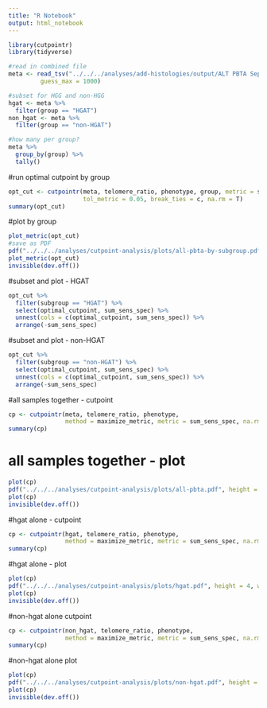 ```yaml
---
title: "R Notebook"
output: html_notebook
---
```


```r
library(cutpointr)
library(tidyverse)

#read in combined file
meta <- read_tsv("../../../analyses/add-histologies/output/ALT PBTA Sept 2021 (not including plate 3)-updated-hist-alt.tsv",
         guess_max = 1000)

#subset for HGG and non-HGG
hgat <- meta %>%
  filter(group == "HGAT")
non_hgat <- meta %>%
  filter(group == "non-HGAT")

#how many per group?
meta %>%
  group_by(group) %>%
  tally()
```

#run optimal cutpoint by group
```r
opt_cut <- cutpointr(meta, telomere_ratio, phenotype, group, metric = sum_sens_spec, 
                     tol_metric = 0.05, break_ties = c, na.rm = T)
summary(opt_cut)
```

#plot by group
```r
plot_metric(opt_cut)
#save as PDF
pdf("../../../analyses/cutpoint-analysis/plots/all-pbta-by-subgroup.pdf", height = 4, width = 6, onefile=FALSE)
plot_metric(opt_cut)
invisible(dev.off())
```
#subset and plot - HGAT
```r
opt_cut %>%
  filter(subgroup == "HGAT") %>%
  select(optimal_cutpoint, sum_sens_spec) %>% 
  unnest(cols = c(optimal_cutpoint, sum_sens_spec)) %>%
  arrange(-sum_sens_spec)
```

#subset and plot - non-HGAT
```r
opt_cut %>%
  filter(subgroup == "non-HGAT") %>%
  select(optimal_cutpoint, sum_sens_spec) %>% 
  unnest(cols = c(optimal_cutpoint, sum_sens_spec)) %>%
  arrange(-sum_sens_spec)
```

#all samples together - cutpoint
```r
cp <- cutpointr(meta, telomere_ratio, phenotype, 
                method = maximize_metric, metric = sum_sens_spec, na.rm = T)
summary(cp)
```
# all samples together - plot
```r
plot(cp)
pdf("../../../analyses/cutpoint-analysis/plots/all-pbta.pdf", height = 4, width = 8, onefile=FALSE)
plot(cp)
invisible(dev.off())
```
#hgat alone - cutpoint
```r
cp <- cutpointr(hgat, telomere_ratio, phenotype,
                method = maximize_metric, metric = sum_sens_spec, na.rm = T)
summary(cp)
```

#hgat alone - plot
```r
plot(cp)
pdf("../../../analyses/cutpoint-analysis/plots/hgat.pdf", height = 4, width = 8, onefile=FALSE)
plot(cp)
invisible(dev.off())
```

#non-hgat alone cutpoint
```r
cp <- cutpointr(non_hgat, telomere_ratio, phenotype, 
                method = maximize_metric, metric = sum_sens_spec, na.rm = T)
summary(cp)
```

#non-hgat alone plot
```r
plot(cp)
pdf("../../../analyses/cutpoint-analysis/plots/non-hgat.pdf", height = 4, width = 8, onefile=FALSE)
plot(cp)
invisible(dev.off())
```